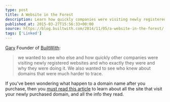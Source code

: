 ```yaml
---
type: post
title: A Website in the Forest
description: Learn how quickly companies were visiting newly registered websites
published_at: 2015-03-27T15:56:33+00:00
source: https://blog.builtwith.com/2014/11/05/a-website-in-the-forest/
tags: ['Linked']
---
```


[Gary][1] Founder of [BuiltWith][2]:

> we wanted to see who else and how quickly other companies were visiting newly registered websites and who exactly they were and why they were doing it. We also wanted to see who knew about domains that were much harder to trace.

If you've been wondering what happen to a domain name after you purchase, then you [must read this article][3] to learn about all the site that visit your newly purchased domain, and all the info they read.

[1]: https://twitter.com/garazy
[2]: https://builtwith.com/ 'Builtwith'
[3]: https://blog.builtwith.com/2014/11/05/a-website-in-the-forest/
